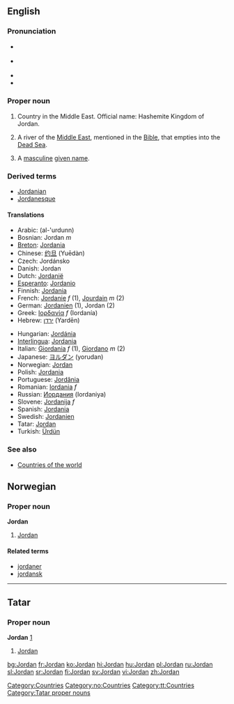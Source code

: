 ==English==
{{wikipedia}}
===Pronunciation===
*{{italbrac|[[RP]]}} {{IPA|/ˈdʒɔːdən/}}
*{{italbrac|US}} {{IPA|/ˈdʒɔːrdən/}}
*{{audio|en-us-Jordan.ogg|Audio (US)}}
*{{rhymes|ɔː(r)dən}}

===Proper noun===
{{en-proper noun}}

# Country in the Middle East. Official name: Hashemite Kingdom of Jordan.
# {{rivers}} A river of the [[Middle East]], mentioned in the [[Bible]], that empties into the [[Dead Sea]].
# A [[masculine]] [[given name]].

===Derived terms===
* [[Jordanian]]
* [[Jordanesque]]

====Translations====
{{top}}
*Arabic: {{ARchar|[[الأردن|الأُرْدُنّ]]}} (al-'urdunn)
*Bosnian: Jordan ''m''
*[[Breton]]: [[Jordania]]
*Chinese: [[约旦]] (Yuēdàn)
*Czech: Jordánsko {{n}}
*Danish: Jordan
*Dutch: [[Jordanië]]
*[[Esperanto]]: [[Jordanio]]
*Finnish: [[Jordania]]
*French: [[Jordanie]] ''f'' (1), [[Jourdain]] ''m'' (2)
*German: [[Jordanien]] {{n}} (1), Jordan {{m}} (2)
*Greek: [[Ιορδανία]] ''f'' (Iordanía)
*Hebrew: [[ירדן]] (Yardēn)
{{mid}}
*Hungarian: [[Jordánia]]
*[[Interlingua]]: [[Jordania]]
*Italian: [[Giordania]] ''f'' (1), [[Giordano]] ''m'' (2)
*Japanese: [[ヨルダン]] (yorudan)
*Norwegian: [[#Norwegian|Jordan]]
*Polish: [[Jordania]]
*Portuguese: [[Jordânia]]
*Romanian: [[Iordania]] ''f''
*Russian: [[Иордания]] (Iordaniya)
*Slovene: [[Jordanija]] ''f''
*Spanish: [[Jordania]]
*Swedish: [[Jordanien]]
*Tatar: [[Jordan#Tatar|Jordan]]
*Turkish: [[Ürdün]]
{{bottom}}

===See also===
*[[Countries of the world]]

[[Category:Countries]]

==Norwegian==
===Proper noun===
[[Category:no:Countries]]
'''Jordan'''
#[[#English|Jordan]]
====Related terms====
*[[jordaner]]
*[[jordansk]]
----
==Tatar==
===Proper noun===
'''Jordan''' [http://www.azatliq.org/news/international/tb/archives/2005/01/06.asp]
#[[Jordan#English|Jordan]]

[[Category:tt:Countries]]
[[Category:Tatar proper nouns]]

[[bg:Jordan]]
[[fr:Jordan]]
[[ko:Jordan]]
[[hi:Jordan]]
[[hu:Jordan]]
[[pl:Jordan]]
[[ru:Jordan]]
[[sl:Jordan]]
[[sr:Jordan]]
[[fi:Jordan]]
[[sv:Jordan]]
[[vi:Jordan]]
[[zh:Jordan]]